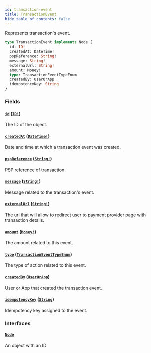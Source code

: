 ```yaml
---
id: transaction-event
title: TransactionEvent
hide_table_of_contents: false
---
```


Represents transaction's event.

```graphql
type TransactionEvent implements Node {
  id: ID!
  createdAt: DateTime!
  pspReference: String!
  message: String!
  externalUrl: String!
  amount: Money!
  type: TransactionEventTypeEnum
  createdBy: UserOrApp
  idempotencyKey: String
}
```

### Fields

#### [`id`](#) ([`ID!`](../../../developer/api-reference/scalars/id))

The ID of the object.

#### [`createdAt`](#) ([`DateTime!`](../../../developer/api-reference/scalars/date-time))

Date and time at which a transaction event was created.

#### [`pspReference`](#) ([`String!`](../../../developer/api-reference/scalars/string))

PSP reference of transaction.

#### [`message`](#) ([`String!`](../../../developer/api-reference/scalars/string))

Message related to the transaction's event.

#### [`externalUrl`](#) ([`String!`](../../../developer/api-reference/scalars/string))

The url that will allow to redirect user to payment provider page with transaction details.

#### [`amount`](#) ([`Money!`](../../../developer/api-reference/objects/money))

The amount related to this event.

#### [`type`](#) ([`TransactionEventTypeEnum`](../../../developer/api-reference/enums/transaction-event-type-enum))

The type of action related to this event.

#### [`createdBy`](#) ([`UserOrApp`](../../../developer/api-reference/unions/user-or-app))

User or App that created the transaction event.

#### [`idempotencyKey`](#) ([`String`](../../../developer/api-reference/scalars/string))

Idempotency key assigned to the event.

### Interfaces

#### [`Node`](../../../developer/api-reference/interfaces/node)

An object with an ID
